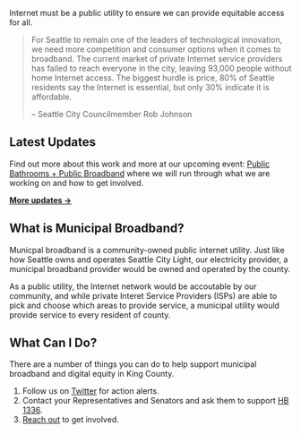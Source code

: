 
<SEO title="Home" />
<HeroImg />

Internet must be a public utility to ensure we can provide equitable access for all.

> For Seattle to remain one of the leaders of technological innovation, we need more
> competition and consumer options when it comes to broadband. The current market of
> private Internet service providers has failed to reach everyone in the city, leaving
> 93,000 people without home Internet access. The biggest hurdle is price, 80% of
> Seattle residents say the Internet is essential, but only 30% indicate it is
> affordable.
>
> – Seattle City Councilmember Rob Johnson

## Latest Updates

Find out more about this work and more at our upcoming event:
[Public Bathrooms + Public Broadband](https://www.eventbrite.com/e/share-the-cities-public-bathrooms-public-broadband-sun-328-1130-am-tickets-140719781655?aff=ebdsoporgprofile)
where we will run through what we are working on and how to get involved.

**[More updates →](/updates)**

## What is Municipal Broadband?

Municpal broadband is a community-owned public internet utility. Just like how Seattle
owns and operates Seattle City Light, our electricity provider, a municipal broadband
provider would be owned and operated by the county.

As a public utility, the Internet network would be accoutable by our community, and
while private Interet Service Providers (ISPs) are able to pick and choose which areas
to provide service, a municipal utility would provide service to every resident of
county.

## What Can I Do?

There are a number of things you can do to help support municipal broadband and digital
equity in King County.

1. Follow us on [Twitter](https://twitter.com/STCActionFund) for action alerts.
2. Contact your Representatives and Senators and ask them to support
   [HB 1336](https://app.leg.wa.gov/billsummary?BillNumber=1336&Year=2021&Initiative=false).
3. [Reach out](https://sharethecities.org/contact-1) to get involved.
